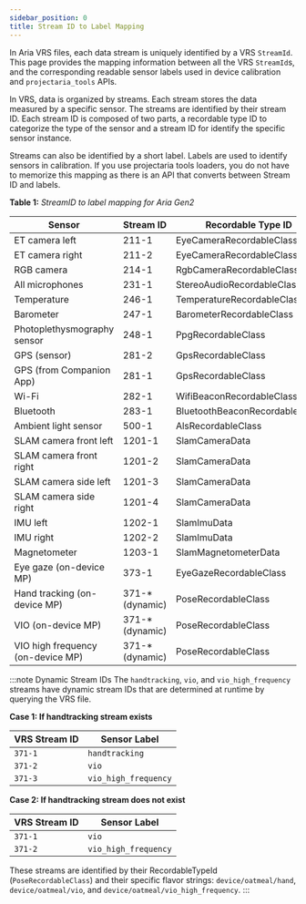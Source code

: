 ```yaml
---
sidebar_position: 0
title: Stream ID to Label Mapping
---
```


In Aria VRS files, each data stream is uniquely identified by a VRS `StreamId`.
This page provides the mapping information between all the VRS `StreamId`s, and the corresponding readable sensor labels used in device calibration and `projectaria_tools` APIs.

In VRS, data is organized by streams. Each stream stores the data measured by a specific sensor. The streams are identified by their stream ID. Each stream ID is composed of two parts, a recordable type ID to categorize the type of the sensor and a stream ID for identify the specific sensor instance.

Streams can also be identified by a short label. Labels are used to identify sensors in calibration. If you use projectaria tools loaders, you do not have to memorize this mapping as there is an API that converts between Stream ID and labels.

**Table 1:** *StreamID to label mapping for Aria Gen2*
<table>
<thead>
<tr><th>        <b>Sensor</b>         </th><th>Stream ID  </th><th>Recordable Type ID            </th><th>label           </th></tr>
</thead>
<tbody>
<tr><td>ET camera left   </td><td>211-1      </td><td>EyeCameraRecordableClass      </td><td>camera-et-left  </td></tr>
<tr><td>ET camera right  </td><td>211-2      </td><td>EyeCameraRecordableClass      </td><td>camera-et-right </td></tr>
<tr><td>RGB camera       </td><td>214-1      </td><td>RgbCameraRecordableClass      </td><td>camera-rgb      </td></tr>
<tr><td>All microphones       </td><td>231-1      </td><td>StereoAudioRecordableClass    </td><td>mic             </td></tr>
<tr><td>Temperature      </td><td>246-1      </td><td>TemperatureRecordableClass    </td><td>temperature     </td></tr>
<tr><td>Barometer        </td><td>247-1      </td><td>BarometerRecordableClass      </td><td>baro0           </td></tr>
<tr><td>Photoplethysmography sensor              </td><td>248-1      </td><td>PpgRecordableClass            </td><td>ppg             </td></tr>
<tr><td>GPS (sensor)              </td><td>281-2      </td><td>GpsRecordableClass            </td><td>gps             </td></tr>
<tr><td>GPS (from Companion App)         </td><td>281-1      </td><td>GpsRecordableClass            </td><td>gps-app         </td></tr>
<tr><td>Wi-Fi            </td><td>282-1      </td><td>WifiBeaconRecordableClass     </td><td>wps             </td></tr>
<tr><td>Bluetooth        </td><td>283-1      </td><td>BluetoothBeaconRecordableClass</td><td>bluetooth       </td></tr>
<tr><td>Ambient light sensor              </td><td>500-1      </td><td>AlsRecordableClass            </td><td>als             </td></tr>
<tr><td>SLAM camera front left </td><td>1201-1     </td><td>SlamCameraData                </td><td>slam-front-left </td></tr>
<tr><td>SLAM camera front right</td><td>1201-2     </td><td>SlamCameraData                </td><td>slam-front-right</td></tr>
<tr><td>SLAM camera side left  </td><td>1201-3     </td><td>SlamCameraData                </td><td>slam-side-left  </td></tr>
<tr><td>SLAM camera side right </td><td>1201-4     </td><td>SlamCameraData                </td><td>slam-side-right </td></tr>
<tr><td>IMU left         </td><td>1202-1     </td><td>SlamImuData                   </td><td>imu-left        </td></tr>
<tr><td>IMU right        </td><td>1202-2     </td><td>SlamImuData                   </td><td>imu-right       </td></tr>
<tr><td>Magnetometer     </td><td>1203-1     </td><td>SlamMagnetometerData          </td><td>mag0            </td></tr>
<tr><td>Eye gaze (on-device MP)         </td><td>373-1      </td><td>EyeGazeRecordableClass        </td><td>eyegaze         </td></tr>
<tr><td>Hand tracking (on-device MP)    </td><td>371-* (dynamic)      </td><td>PoseRecordableClass           </td><td>handtracking    </td></tr>
<tr><td>VIO (on-device MP)              </td><td>371-* (dynamic)     </td><td>PoseRecordableClass           </td><td>vio             </td></tr>
<tr><td>VIO high frequency (on-device MP)</td><td>371-* (dynamic)    </td><td>PoseRecordableClass           </td><td>vio_high_frequency</td></tr>
</tbody>
</table>

:::note Dynamic Stream IDs
The `handtracking`, `vio`, and `vio_high_frequency` streams have dynamic stream IDs that are determined at runtime by querying the VRS file.

**Case 1: If handtracking stream exists**

| VRS Stream ID | Sensor Label |
|--------------|--------------|
| `371-1` | `handtracking` |
| `371-2` | `vio` |
| `371-3` | `vio_high_frequency` |

**Case 2: If handtracking stream does not exist**

| VRS Stream ID | Sensor Label |
|--------------|--------------|
| `371-1` | `vio` |
| `371-2` | `vio_high_frequency` |

These streams are identified by their RecordableTypeId (`PoseRecordableClass`) and their specific flavor strings: `device/oatmeal/hand`, `device/oatmeal/vio`, and `device/oatmeal/vio_high_frequency`.
:::
